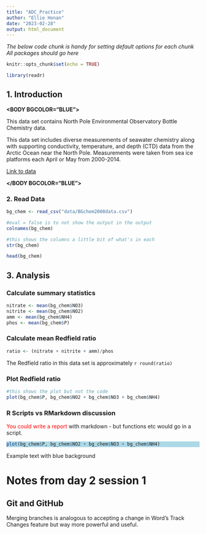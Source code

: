 ```yaml
---
title: "ADC_Practice"
author: "Ellie Honan"
date: "2023-02-28"
output: html_document
---
```


*The below code chunk is handy for setting default options for each chunk\
All packages should go here*

```r
knitr::opts_chunk$set(echo = TRUE)

library(readr)
```

## 1. Introduction

**\<BODY BGCOLOR="BLUE"\>**

This data set contains North Pole Environmental Observatory Bottle Chemistry data.

This data set includes diverse measurements of seawater chemistry along with supporting conductivity, temperature, and depth (CTD) data from the Arctic Ocean near the North Pole. Measurements were taken from sea ice platforms each April or May from 2000-2014.

[Link to data](https://arcticdata.io/catalog/view/doi:10.18739/A25T3FZ8X)

**\</BODY BGCOLOR="BLUE"\>**

### 2. Read Data

```r
bg_chem <- read_csv("data/BGchem2008data.csv")
```

```r
#eval = false is to not show the output in the output
colnames(bg_chem)

#this shows the columns a little bit of what's in each
str(bg_chem)

head(bg_chem)
```

## 3. Analysis

### Calculate summary statistics

```r
nitrate <- mean(bg_chem$NO3)
nitrite <- mean(bg_chem$NO2)
amm <- mean(bg_chem$NH4)
phos <- mean(bg_chem$P)
```

### Calculate mean Redfield ratio

```r
ratio <- (nitrate + nitrite + amm)/phos

```

The Redfield ratio in this data set is approximately `r round(ratio)`

### Plot Redfield ratio

```r
#this shows the plot but not the code
plot(bg_chem$P, bg_chem$NO2 + bg_chem$NO3 + bg_chem$NH4)
```

### R Scripts vs RMarkdown discussion

<FONT COLOR="#ff0000"> You could write a report </FONT COLOR="#ff0000"> with markdown - but functions etc would go in a script.

<style>
div.blue pre { background-color:lightblue; }
#div.blue pre.r { background-color:blue; }
</style>

<div class = "blue">
```r
plot(bg_chem$P, bg_chem$NO2 + bg_chem$NO3 + bg_chem$NH4)
```

Example text with blue background

</div>

# Notes from day 2 session 1 
## Git and GitHub

Merging branches is analogous to accepting a change in Word’s Track Changes feature but way more powerful and useful.


